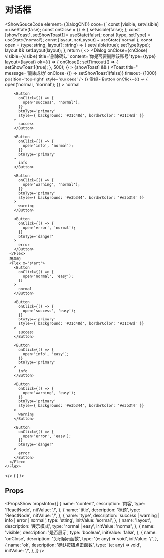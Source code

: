 
# 对话框

<ShowSouceCode
  element={DialogCN()}
  code={`
const [visible, setvisible] = useState(false);
const onClose = () => {
  setvisible(false);
};
const [showToast1, setShowToast1] = useState(false);
const [type, setType] = useState('normal');
const [layout, setLayout] = useState('normal');
const open = (type: string, layout?: string) => {
  setvisible(true);
  setType(type);
  layout && setLayout(layout);
};
return (
  <>
    <Dialog
      onClose={onClose}
      visible={visible}
      title='删除确认'
      content='你是否要删除该账号'
      type={type}
      layout={layout}
      ok={() => {
        onClose();
        setTimeout(() => {
          setShowToast1(true);
        }, 500);
      }}
    ></Dialog>
    {showToast1 && (
      <Toast
        title=''
        message='删除成功'
        onClose={() => setShowToast1(false)}
        timeout={1000}
        position='top-right'
        style='success'
      />
    )}
    <Flex direction='y' x='start'>
      常规
      <Flex x='start'>
        <Button
          onClick={() => {
            open('normal', 'normal');
          }}
        >
          normal
        </Button>

        <Button
          onClick={() => {
            open('success', 'normal');
          }}
          btnType='primary'
          style={{ background: '#31c48d', borderColor: '#31c48d' }}
        >
          success
        </Button>

        <Button
          onClick={() => {
            open('info', 'normal');
          }}
          btnType='primary'
        >
          info
        </Button>

        <Button
          onClick={() => {
            open('warning', 'normal');
          }}
          btnType='primary'
          style={{ background: '#e3b344', borderColor: '#e3b344' }}
        >
          warning
        </Button>

        <Button
          onClick={() => {
            open('error', 'normal');
          }}
          btnType='danger'
        >
          error
        </Button>
      </Flex>
      简单的
      <Flex x='start'>
        <Button
          onClick={() => {
            open('normal', 'easy');
          }}
        >
          normal
        </Button>

        <Button
          onClick={() => {
            open('success', 'easy');
          }}
          btnType='primary'
          style={{ background: '#31c48d', borderColor: '#31c48d' }}
        >
          success
        </Button>

        <Button
          onClick={() => {
            open('info', 'easy');
          }}
          btnType='primary'
        >
          info
        </Button>

        <Button
          onClick={() => {
            open('warning', 'easy');
          }}
          btnType='primary'
          style={{ background: '#e3b344', borderColor: '#e3b344' }}
        >
          warning
        </Button>

        <Button
          onClick={() => {
            open('error', 'easy');
          }}
          btnType='danger'
        >
          error
        </Button>
      </Flex>
    </Flex>
  </>
)`}
  />

## Props
<PropsShow propsInfo={[
  {
    name: 'content',
    description: '内容',
    type: 'ReactNode',
    initValue: '/',
  },
  {
    name: 'title',
    description: '标题',
    type: 'ReactNode',
    initValue: '/',
  },
  {
    name: 'type',
    description: 'success | warning | info | error | normal',
    type: 'string',
    initValue: 'normal',
  },
  {
    name: 'layout',
    description: '展示模式',
    type: 'normal | easy',
    initValue: 'normal',
  },
  {
    name: 'visible',
    description: '是否展示',
    type: 'boolean',
    initValue: 'false',
  },
  {
    name: 'onClose',
    description: '关闭展示函数',
    type: '(e: any) => void',
    initValue: '/',
  },
    {
    name: 'ok',
    description: '确认按钮点击函数',
    type: '(e: any) => void',
    initValue: '/',
  },
]} />
